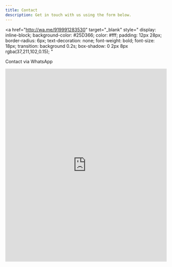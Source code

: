 ```yaml
---
title: Contact
description: Get in touch with us using the form below.
---
```


<a 
  href="http://wa.me/919991283530" 
  target="_blank"
  style="
    display: inline-block;
    background-color: #25D366;
    color: #fff;
    padding: 12px 28px;
    border-radius: 6px;
    text-decoration: none;
    font-weight: bold;
    font-size: 18px;
    transition: background 0.2s;
    box-shadow: 0 2px 8px rgba(37,211,102,0.15);
  "
>
  Contact via WhatsApp
</a>

<!-- Google Calendar Appointment Scheduling begin -->
<iframe src="https://calendar.google.com/calendar/appointments/schedules/AcZssZ3xcL3TZLDuSgAbOLMQnPNucR6RL9HNV5Mnfbb9Dcx5uVAEVmQXlluBUabu4Hl-Q4Yzu2yBjxXS?gv=true" style="border: 0" width="100%" height="600" frameborder="0"></iframe>
<!-- end Google Calendar Appointment Scheduling -->
